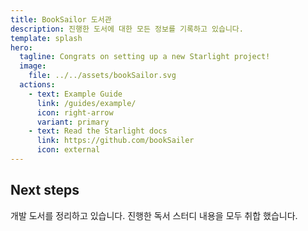 ```yaml
---
title: BookSailor 도서관
description: 진행한 도서에 대한 모든 정보를 기록하고 있습니다.
template: splash
hero:
  tagline: Congrats on setting up a new Starlight project!
  image:
    file: ../../assets/bookSailor.svg
  actions:
    - text: Example Guide
      link: /guides/example/
      icon: right-arrow
      variant: primary
    - text: Read the Starlight docs
      link: https://github.com/bookSailer
      icon: external
---
```



## Next steps

<CardGrid stagger>
  <Card
    title="개발 도서 정리"
    icon="pencil"
  >
    개발 도서를 정리하고 있습니다.
  </Card>
  <Card
    title="취합"
    icon="add-document"
  >
    진행한 독서 스터디 내용을 모두 취합 했습니다.
  </Card>
</CardGrid>
